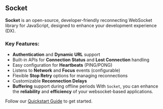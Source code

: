 ## Socket

**Socket** is an open-source, developer-friendly reconnecting WebSocket library for JavaScript, designed to enhance your development experience (DX).

### Key Features:

- **Authentication** and **Dynamic URL** support
- Built-in APIs for **Connection Status** and **Lost Connection** handling
- Easy configuration for **Heartbeats** (PING/PONG)
- Listens to **Network** and **Focus** events (configurable)
- Flexible **Stop Retry** options for managing reconnections
- Customizable **Reconnection Delays**
- **Buffering** support during offline periods
  With `Socket`, you can enhance the **reliability** and **efficiency** of your websocket-based applications.

Follow our [Quickstart Guide](/socket/quickstart/) to get started.
